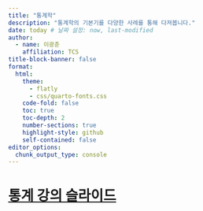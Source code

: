 ```yaml
---
title: "통계학"
description: "통계학의 기본기를 다양한 사례를 통해 다져봅니다."
date: today # 날짜 설정: now, last-modified
author:
  - name: 이광춘
    affiliation: TCS
title-block-banner: false
format:
  html:
    theme: 
      - flatly
      - css/quarto-fonts.css
    code-fold: false
    toc: true
    toc-depth: 2
    number-sections: true
    highlight-style: github    
    self-contained: false
editor_options: 
  chunk_output_type: console
---
```


# [통계 강의 슬라이드](https://r2bit.com/practice/statistics.html)

